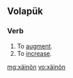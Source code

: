==Volapük==

===Verb===
{{head|vo|verb}}

# To [[augment]].
# To [[increase]].

[[mg:xäinön]]
[[vo:xäinön]]